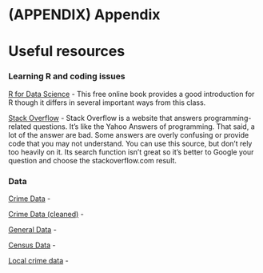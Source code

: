 \cleardoublepage 

# (APPENDIX) Appendix {-}

# Useful resources

### Learning R and coding issues

[R for Data Science](http://r4ds.had.co.nz/) - This free online book provides a good introduction for R though it differs in several important ways from this class.


[Stack Overflow](http://stackoverflow.com/) - Stack Overflow is a website that answers programming-related questions. It's like the Yahoo Answers of programming. That said, a lot of the answer are bad. Some answers are overly confusing or provide code that you may not understand. You can use this source, but don't rely too heavily on it. Its search function isn't great so it's better to Google your question and choose the stackoverflow.com result. 


### Data

[Crime Data](https://www.icpsr.umich.edu/icpsrweb/content/NACJD/index.html) - 

[Crime Data (cleaned)](http://crimedatatool.com/data) - 

[General Data](https://www.icpsr.umich.edu/icpsrweb/) - 

[Census Data](https://usa.ipums.org/usa/) - 

[Local crime data](https://www.policedatainitiative.org/datasets/) - 
